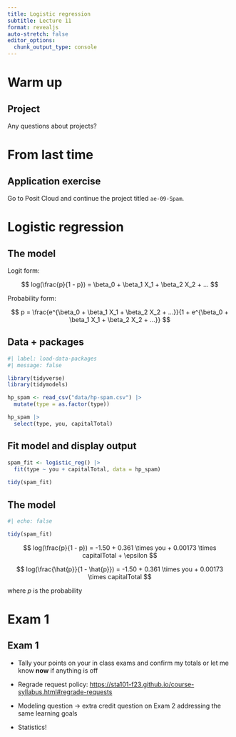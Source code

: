 ```yaml
---
title: Logistic regression
subtitle: Lecture 11
format: revealjs
auto-stretch: false
editor_options: 
  chunk_output_type: console
---
```


# Warm up

## Project

::: task
Any questions about projects?
:::

# From last time

## Application exercise

Go to Posit Cloud and continue the project titled `ae-09-Spam`.

# Logistic regression

## The model

Logit form:

$$
log(\frac{p}{1 - p}) = \beta_0 + \beta_1 X_1 + \beta_2 X_2 + ...
$$

Probability form:

$$
p = \frac{e^{\beta_0 + \beta_1 X_1 + \beta_2 X_2 + ...}}{1 + e^{\beta_0 + \beta_1 X_1 + \beta_2 X_2 + ...}}
$$

## Data + packages {.smaller}

```r
#| label: load-data-packages
#| message: false

library(tidyverse)
library(tidymodels)

hp_spam <- read_csv("data/hp-spam.csv") |>
  mutate(type = as.factor(type))

hp_spam |>
  select(type, you, capitalTotal)
```

## Fit model and display output

```r
spam_fit <- logistic_reg() |>
  fit(type ~ you + capitalTotal, data = hp_spam)
  
tidy(spam_fit)
```

## The model

```r
#| echo: false

tidy(spam_fit)
```

$$
log(\frac{p}{1 - p}) = -1.50 + 0.361 \times you + 0.00173 \times  capitalTotal + \epsilon
$$

$$
log(\frac{\hat{p}}{1 - \hat{p}}) = -1.50 + 0.361 \times you + 0.00173 \times  capitalTotal
$$

where $p$ is the probability

# Exam 1

## Exam 1

-   Tally your points on your in class exams and confirm my totals or let me know **now** if anything is off

-   Regrade request policy: <https://sta101-f23.github.io/course-syllabus.html#regrade-requests>

-   Modeling question $\rightarrow$ extra credit question on Exam 2 addressing the same learning goals

-   Statistics!
